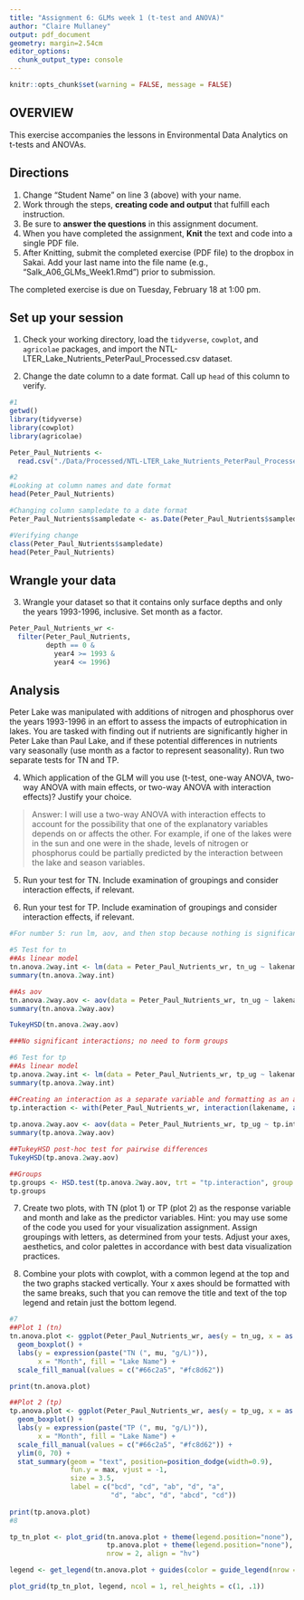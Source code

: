 ```yaml
---
title: "Assignment 6: GLMs week 1 (t-test and ANOVA)"
author: "Claire Mullaney"
output: pdf_document
geometry: margin=2.54cm
editor_options: 
  chunk_output_type: console
---
```


```r
knitr::opts_chunk$set(warning = FALSE, message = FALSE)
```

## OVERVIEW

This exercise accompanies the lessons in Environmental Data Analytics on t-tests and ANOVAs. 

## Directions
1. Change "Student Name" on line 3 (above) with your name.
3. Work through the steps, **creating code and output** that fulfill each instruction.
4. Be sure to **answer the questions** in this assignment document.
6. When you have completed the assignment, **Knit** the text and code into a single PDF file.
8. After Knitting, submit the completed exercise (PDF file) to the dropbox in Sakai. Add your last name into the file name (e.g., "Salk_A06_GLMs_Week1.Rmd") prior to submission.

The completed exercise is due on Tuesday, February 18 at 1:00 pm.

## Set up your session

1. Check your working directory, load the `tidyverse`, `cowplot`, and `agricolae` packages, and import the NTL-LTER_Lake_Nutrients_PeterPaul_Processed.csv dataset. 

2. Change the date column to a date format. Call up `head` of this column to verify.


```r
#1
getwd()
library(tidyverse)
library(cowplot)
library(agricolae)

Peter_Paul_Nutrients <- 
  read.csv("./Data/Processed/NTL-LTER_Lake_Nutrients_PeterPaul_Processed.csv")

#2
#Looking at column names and date format
head(Peter_Paul_Nutrients)

#Changing column sampledate to a date format
Peter_Paul_Nutrients$sampledate <- as.Date(Peter_Paul_Nutrients$sampledate, format = "%Y-%m-%d")

#Verifying change
class(Peter_Paul_Nutrients$sampledate)
head(Peter_Paul_Nutrients)

```


## Wrangle your data

3. Wrangle your dataset so that it contains only surface depths and only the years 1993-1996, inclusive. Set month as a factor.
```r
Peter_Paul_Nutrients_wr <- 
  filter(Peter_Paul_Nutrients, 
         depth == 0 & 
           year4 >= 1993 & 
           year4 <= 1996)
```

## Analysis

Peter Lake was manipulated with additions of nitrogen and phosphorus over the years 1993-1996 in an effort to assess the impacts of eutrophication in lakes. You are tasked with finding out if nutrients are significantly higher in Peter Lake than Paul Lake, and if these potential differences in nutrients vary seasonally (use month as a factor to represent seasonality). Run two separate tests for TN and TP.

4. Which application of the GLM will you use (t-test, one-way ANOVA, two-way ANOVA with main effects, or two-way ANOVA with interaction effects)? Justify your choice.

> Answer: I will use a two-way ANOVA with interaction effects to account for the possibility that one of the explanatory variables depends on or affects the other. For example, if one of the lakes were in the sun and one were in the shade, levels of nitrogen or phosphorus could be partially predicted by the interaction between the lake and season variables.

5. Run your test for TN. Include examination of groupings and consider interaction effects, if relevant.

6. Run your test for TP. Include examination of groupings and consider interaction effects, if relevant.

```r
#For number 5: run lm, aov, and then stop because nothing is significant. We chose to do a 2-way anova with interactions, so we have to stop after that without any post-hoc tests.

#5 Test for tn
##As linear model
tn.anova.2way.int <- lm(data = Peter_Paul_Nutrients_wr, tn_ug ~ lakename * as.factor(month))
summary(tn.anova.2way.int)

##As aov
tn.anova.2way.aov <- aov(data = Peter_Paul_Nutrients_wr, tn_ug ~ lakename * as.factor(month))
summary(tn.anova.2way.aov)

TukeyHSD(tn.anova.2way.aov)

###No significant interactions; no need to form groups

#6 Test for tp
##As linear model
tp.anova.2way.int <- lm(data = Peter_Paul_Nutrients_wr, tp_ug ~ lakename * as.factor(month))
summary(tp.anova.2way.int)

##Creating an interaction as a separate variable and formatting as an aov
tp.interaction <- with(Peter_Paul_Nutrients_wr, interaction(lakename, as.factor(month)))
                       
tp.anova.2way.aov <- aov(data = Peter_Paul_Nutrients_wr, tp_ug ~ tp.interaction)
summary(tp.anova.2way.aov)

##TukeyHSD post-hoc test for pairwise differences
TukeyHSD(tp.anova.2way.aov)

##Groups
tp.groups <- HSD.test(tp.anova.2way.aov, trt = "tp.interaction", group = TRUE)
tp.groups
```

7. Create two plots, with TN (plot 1) or TP (plot 2) as the response variable and month and lake as the predictor variables. Hint: you may use some of the code you used for your visualization assignment. Assign groupings with letters, as determined from your tests. Adjust your axes, aesthetics, and color palettes in accordance with best data visualization practices.

8. Combine your plots with cowplot, with a common legend at the top and the two graphs stacked vertically. Your x axes should be formatted with the same breaks, such that you can remove the title and text of the top legend and retain just the bottom legend. 

```r
#7
##Plot 1 (tn)
tn.anova.plot <- ggplot(Peter_Paul_Nutrients_wr, aes(y = tn_ug, x = as.factor(month), fill = lakename)) +
  geom_boxplot() + 
  labs(y = expression(paste("TN (", mu, "g/L)")), 
       x = "Month", fill = "Lake Name") +
  scale_fill_manual(values = c("#66c2a5", "#fc8d62"))

print(tn.anova.plot)

##Plot 2 (tp)
tp.anova.plot <- ggplot(Peter_Paul_Nutrients_wr, aes(y = tp_ug, x = as.factor(month), fill = lakename)) +
  geom_boxplot() + 
  labs(y = expression(paste("TP (", mu, "g/L)")), 
       x = "Month", fill = "Lake Name") +
  scale_fill_manual(values = c("#66c2a5", "#fc8d62")) +
  ylim(0, 70) +
  stat_summary(geom = "text", position=position_dodge(width=0.9), 
               fun.y = max, vjust = -1, 
               size = 3.5,
               label = c("bcd", "cd", "ab", "d", "a", 
                         "d", "abc", "d", "abcd", "cd"))
  
print(tp.anova.plot)
#8

tp_tn_plot <- plot_grid(tn.anova.plot + theme(legend.position="none"),
                        tp.anova.plot + theme(legend.position="none"), 
                        nrow = 2, align = "hv")

legend <- get_legend(tn.anova.plot + guides(color = guide_legend(nrow = 1)) + theme(legend.position = "bottom"))

plot_grid(tp_tn_plot, legend, ncol = 1, rel_heights = c(1, .1))

```




